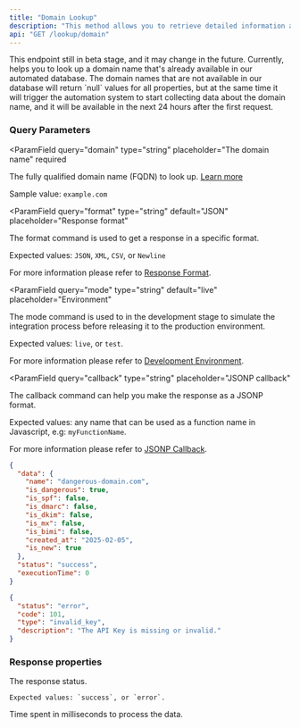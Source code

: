 ```yaml
---
title: "Domain Lookup"
description: "This method allows you to retrieve detailed information about a domain by providing its domain name in the request.\n\nThe API returns valuable data, such as the domain’s creation date, with some risk evaluation metrics."
api: "GET /lookup/domain"
---
```



<Warning>
  This endpoint still in beta stage, and it may change in the future. Currently,
  helps you to look up a domain name that's already available in our automated
  database. The domain names that are not available in our database will return
  `null` values for all properties, but at the same time it will trigger the
  automation system to start collecting data about the domain name, and it will
  be available in the next 24 hours after the first request.
</Warning>

### Query Parameters

<ParamField
  query="domain"
  type="string"
  placeholder="The domain name"
  required
>
  The fully qualified domain name (FQDN) to look up. [Learn more](https://en.wikipedia.org/wiki/Fully_qualified_domain_name)

Sample value: `example.com`

</ParamField>

<ParamField
  query="format"
  type="string"
  default="JSON"
  placeholder="Response format"
>
  The format command is used to get a response in a specific format.

Expected values: `JSON`, `XML`, `CSV`, or `Newline`

For more information please refer to [Response Format](/options/response-format).

</ParamField>

<ParamField
  query="mode"
  type="string"
  default="live"
  placeholder="Environment"
>
  The mode command is used to in the development stage to simulate the integration process before releasing it to the production environment.

Expected values: `live`, or `test`.

For more information please refer to [Development Environment](/options/development-environment).

</ParamField>

<ParamField
  query="callback"
  type="string"
  placeholder="JSONP callback"
>
  The callback command can help you make the response as a JSONP format.

Expected values: any name that can be used as a function name in Javascript, e.g: `myFunctionName`.

For more information please refer to [JSONP Callback](/options/jsonp-callback).

</ParamField>

<ResponseExample>

```json Success
{
  "data": {
    "name": "dangerous-domain.com",
    "is_dangerous": true,
    "is_spf": false,
    "is_dmarc": false,
    "is_dkim": false,
    "is_mx": false,
    "is_bimi": false,
    "created_at": "2025-02-05",
    "is_new": true
  },
  "status": "success",
  "executionTime": 0
}
```

```json Error
{
  "status": "error",
  "code": 101,
  "type": "invalid_key",
  "description": "The API Key is missing or invalid."
}
```

</ResponseExample>

### Response properties

<ResponseField name="data" type="object" required>
  <Expandable title="properties" defaultOpen={true}>
    <DomainFields />
  </Expandable>
  <ResponseField name="status" type="string" required>
    The response status.

    Expected values: `success`, or `error`.

  </ResponseField>
  <ResponseField name="executionTime" type="integer" required>
    Time spent in milliseconds to process the data.
  </ResponseField>
</ResponseField>
